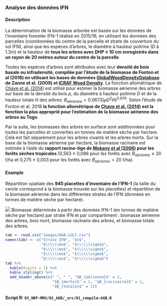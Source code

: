 
### Analyse des données IFN

#### Description {-}

La détermination de la biomasse arborée est basée sur les données de l'inventaire forestier IFN-1 réalisé en 2015/16, en utilisant les données des parcelles (coordonnées du centre de la parcelle et strate de couverture du sol IFN), ainsi que les espèces d'arbres, le diamètre à hauteur poitrine (D à 1.3m) et la hauteur de **tous les arbres avec DHP ≥ 10 cm enregistrés dans un rayon de 20 mètres autour du centre de la parcelle**.

Toutes les espèces d'arbres sont attribuées avec leur **densité de bois basale ou infradensité, compilée par l'étude de la biomasse de Fonton et al (2018) en utilisant les bases de données [GlobalWoodDensityDatabase](https://doi.org/10.5061/dryad.234) de Zanne et al. (2009) et [ICRAF Wood Density](http://db.worldagroforestry.org/wd)**. La fonction allométrique de [Chave et al. (2014)](https://onlinelibrary.wiley.com/doi/abs/10.1111/gcb.12629) est utilisé pour estimer la biomasse aérienne des arbres sur base de la densité du bois $\rho$, du diamètre à hauteur poitrine $D$ et de la hauteur totale $H$ des arbres: $B_{aérienne} = 0.0673 (\rho D^2 H)^{0.976}$. Selon l'étude de Fonton et al. 2018 **la fonction allométrique de [Chave et al. (2014)](https://onlinelibrary.wiley.com/doi/abs/10.1111/gcb.12629) est la fonction la plus approprié pour l'estimation de la biomasse aérienne des arbres au Togo**. 

Par la suite, les biomasses des arbres en surface sont additionnées pour toutes les parcelles et converties en tonnes de matière sèche par hectare. Cela est fait séparément pour les arbres vivants et les arbres morts. Sur la base de la biomasse aérienne par hectare, la biomasse racinaire est estimée à l'aide du **rapport racine-tige de [Mokany et al (2006)](https://onlinelibrary.wiley.com/doi/abs/10.1111/j.1365-2486.2005.001043.x) pour les forêts sèches tropicales** (0,563 ± 0,086 pour les forêts avec $B_{aérienne} ≤ 20$ t/ha et 0,275 ± 0,003 pour les forêts avec $B_{aérienne} > 20$ t/ha).


#### Example

Répartition spatiale des **945 placettes d'inventaire de l'IFN-1** (la taille du cercle correspond à la biomasse trouvée sur les placettes) et répartition de la biomasse aérienne dans les différentes strates de l'IFN (données en tonnes de matière sèche par hectare). 

![](images/AGB-IFN.png)
Biomasse déterminée à partir des données IFN-1 (en tonnes de matière sèche par hectare) par strate IFN et par compartiment : biomasse aérienne des arbres, bois mort, biomasse racinaire des arbres, et biomasse totale des arbres.
```r
tab <- read.csv("images/AGB-LULC.csv")
names(tab) <- c("Strate IFN", "$n$", 
                "$\\\\\\mu$", "$\\\\\\sigma$", 
                "$\\\\\\mu$", "$\\\\\\sigma$", 
                "$\\\\\\mu$", "$\\\\\\sigma$", 
                "$\\\\\\mu$", "$\\\\\\sigma$")
tab %>%
  kable(digits = 1) %>%
  kable_styling() %>%
  add_header_above(c(" ", " ", "$B_{aérienne}$" = 2, 
                     "$B_{morte}$" = 2, "$B_{racinaire}$" = 2, 
                     "$B_{totale}$" = 2))
```

#### Script R: `03_NRF-MRV/02_AGB/_src/01_compile-AGB.R` {-}

```r
```



